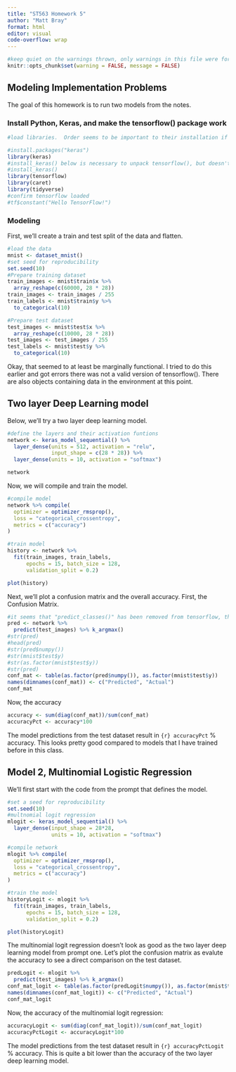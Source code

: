 ```yaml
---
title: "ST563 Homework 5"
author: "Matt Bray"
format: html
editor: visual
code-overflow: wrap
---
```


```r
#keep quiet on the warnings thrown, only warnings in this file were for library loads
knitr::opts_chunk$set(warning = FALSE, message = FALSE) 
```

## Modeling Implementation Problems
The goal of this homework is to run two models from the notes.

### Install Python, Keras, and make the tensorflow() package work
```r
#load libraries.  Order seems to be important to their installation if they are not already installed in your system

#install.packages("keras")
library(keras)
#install_keras() below is necessary to unpack tensorflow(), but doesn't need to be run in each iteration of this code once keras is unpackaged in the environment.
#install_keras()
library(tensorflow)
library(caret)
library(tidyverse)
#confirm tensorflow loaded
#tf$constant("Hello TensorFlow!")

```
### Modeling
First, we'll create a train and test split of the data and flatten.
```r
#load the data
mnist <- dataset_mnist()
#set seed for reproducibility
set.seed(10)
#Prepare training dataset
train_images <- mnist$train$x %>%
  array_reshape(c(60000, 28 * 28))
train_images <- train_images / 255
train_labels <- mnist$train$y %>%
  to_categorical(10)

#Prepare test dataset
test_images <- mnist$test$x %>%
  array_reshape(c(10000, 28 * 28))
test_images <- test_images / 255
test_labels <- mnist$test$y %>%
  to_categorical(10)
```

Okay, that seemed to at least be marginally functional.  I tried to do this earlier and got errors there was not a valid version of tensorflow().  There are also objects containing data in the environment at this point.

## Two layer Deep Learning model
Below, we'll try a two layer deep learning model.  

```r
#define the layers and their activation funtions
network <- keras_model_sequential() %>%
  layer_dense(units = 512, activation = "relu",
              input_shape = c(28 * 28)) %>%
  layer_dense(units = 10, activation = "softmax")

network
```
Now, we will compile and train the model.
```r
#compile model
network %>% compile(
  optimizer = optimizer_rmsprop(),
  loss = "categorical_crossentropy",
  metrics = c("accuracy")
)

#train model
history <- network %>%
  fit(train_images, train_labels,
      epochs = 15, batch_size = 128,
      validation_split = 0.2)

plot(history)
```
Next, we'll plot a confusion matrix and the overall accuracy.  First, the Confusion Matrix.
```r
#it seems that "predict_classes()" has been removed from tensorflow, the following code was taken from https://tensorflow.rstudio.com/reference/keras/predict_proba
pred <- network %>% 
  predict(test_images) %>% k_argmax()
#str(pred)
#head(pred)
#str(pred$numpy())
#str(mnist$test$y)
#str(as.factor(mnist$test$y))
#str(pred)
conf_mat <- table(as.factor(pred$numpy()), as.factor(mnist$test$y))
names(dimnames(conf_mat)) <- c("Predicted", "Actual")
conf_mat
```
Now, the accuracy
```r
accuracy <- sum(diag(conf_mat))/sum(conf_mat)
accuracyPct <- accuracy*100
```
The model predictions from the test dataset result in `{r} accuracyPct` % accuracy.  This looks pretty good compared to models that I have trained before in this class.

## Model 2, Multinomial Logistic Regression
We'll first start with the code from the prompt that defines the model.
```r
#set a seed for reproducibility
set.seed(10)
#multnomial logit regression
mlogit <- keras_model_sequential() %>%
  layer_dense(input_shape = 28*28,
              units = 10, activation = "softmax")

#compile network
mlogit %>% compile(
  optimizer = optimizer_rmsprop(),
  loss = "categorical_crossentropy",
  metrics = c("accuracy")
)

#train the model
historyLogit <- mlogit %>%
  fit(train_images, train_labels,
      epochs = 15, batch_size = 128, 
      validation_split = 0.2)

plot(historyLogit)
```
The multinomial logit regression doesn't look as good as the two layer deep learning model from prompt one.  Let's plot the confusion matrix as evalute the accuracy to see a direct comparison on the test dataset.
```r
predLogit <- mlogit %>% 
  predict(test_images) %>% k_argmax()
conf_mat_logit <- table(as.factor(predLogit$numpy()), as.factor(mnist$test$y))
names(dimnames(conf_mat_logit)) <- c("Predicted", "Actual")
conf_mat_logit
```
Now, the accuracy of the multinomial logit regression:
```r
accuracyLogit <- sum(diag(conf_mat_logit))/sum(conf_mat_logit)
accuracyPctLogit <- accuracyLogit*100
```
The model predictions from the test dataset result in `{r} accuracyPctLogit` % accuracy.  This is quite a bit lower than the accuracy of the two layer deep learning model.
